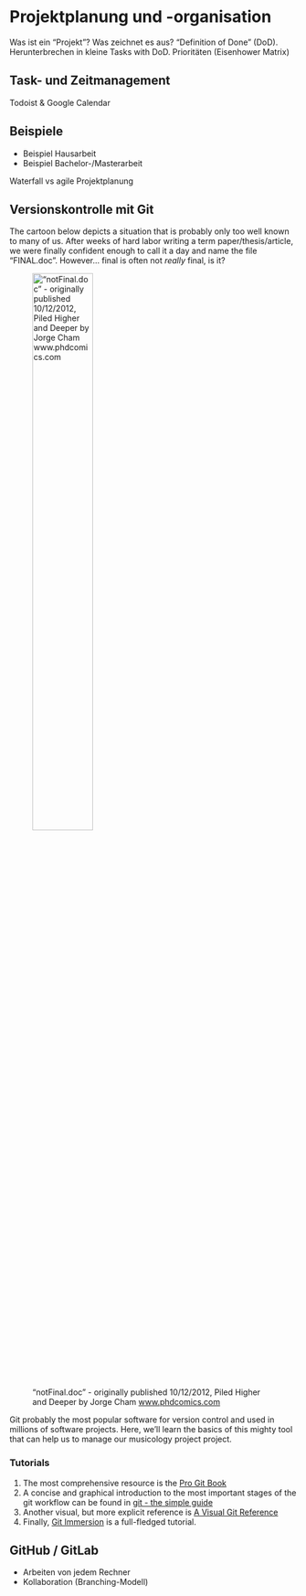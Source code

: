 # Projektplanung und -organisation

Was ist ein "Projekt"? Was zeichnet es aus? "Definition of Done" (DoD).
Herunterbrechen in kleine Tasks with DoD. Prioritäten (Eisenhower Matrix)

## Task- und Zeitmanagement

Todoist & Google Calendar

## Beispiele

- Beispiel Hausarbeit
- Beispiel Bachelor-/Masterarbeit

Waterfall vs agile Projektplanung

## Versionskontrolle mit Git

The cartoon below depicts a situation that is probably only too well known to many of us.
After weeks of hard labor writing a term paper/thesis/article, we were finally confident enough to call it a day
and name the file "FINAL.doc". However... final is often not _really_ final, is it?

!["notFinal.doc" - originally published 10/12/2012, Piled Higher and Deeper by Jorge Cham [www.phdcomics.com](https://phdcomics.com/comics/archive_print.php?comicid=1531)](img/phd101212s.gif){width=50%}

Git probably the most popular software for version control
and used in millions of software projects. 
Here, we'll learn the basics of this mighty tool 
that can help us to manage our musicology project project.

### Tutorials

1. The most comprehensive resource is the [Pro Git Book](https://git-scm.com/book/en/v2)
2. A concise and graphical introduction to the most important stages of the git workflow can be found in [git - the simple guide](http://rogerdudler.github.io/git-guide/)
3. Another visual, but more explicit reference is [A Visual Git Reference](https://marklodato.github.io/visual-git-guide/index-en.html)
4. Finally, [Git Immersion](https://gitimmersion.com/) is a full-fledged tutorial.

## GitHub / GitLab

- Arbeiten von jedem Rechner
- Kollaboration (Branching-Modell)